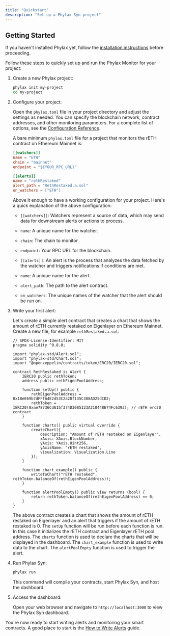 ```yaml
---
title: "Quickstart"
description: "Set up a Phylax Syn project"
---
```

## Getting Started

If you haven't installed Phylax yet, follow the [installation instructions](monitor/guides/monitor-how-to-install) before proceeding.

Follow these steps to quickly set up and run the Phylax Monitor for your project:

1. Create a new Phylax project:

    ```bash
    phylax init my-project
    cd my-project
    ```

2. Configure your project:
   
    Open the `phylax.toml` file in your project directory and adjust the settings as needed. You can specify the blockchain network, contract addresses, and other monitoring parameters.
    For a complete list of options, see the [Configuration Reference](../../phylax-monitor/references/configuration).

    A bare minimum `phylax.toml` file for a project that monitors the rETH contract on Ethereum Mainnet is:

    ```toml
    [[watchers]]
    name = "ETH"
    chain = "mainnet"
    endpoint = "${YOUR_RPC_URL}"

    [[alerts]]
    name = "rethRestaked"
    alert_path = "RethRestaked.a.sol"
    on_watchers = ["ETH"]
    ```

    Above it enough to have a working configuration for your project. Here's a quick explanation of the above configuration:

    - `[[watchers]]`: Watchers represent a source of data, which may send data for downstream alerts or actions to process.
    - `name`: A unique name for the watcher.
    - `chain`: The chain to monitor.
    - `endpoint`: Your RPC URL for the blockchain.

    - `[[alerts]]`: An alert is the process that analyzes the data fetched by the watcher and triggers notifications if conditions are met.
    - `name`: A unique name for the alert.
    - `alert_path`: The path to the alert contract.
    - `on_watchers`: The unique names of the watcher that the alert should be run on.

3. Write your first alert:
   
   Let's create a simple alert contract that creates a chart that shows the amount of rETH currently restaked on Eigenlayer on Ethereum Mainnet.
   Create a new file, for example `rethRestaked.a.sol`:

    ```solidity
    // SPDX-License-Identifier: MIT
    pragma solidity ^0.8.0;

    import "phylax-std/Alert.sol";
    import "phylax-std/Chart.sol";
    import "@openzeppelin/contracts/token/ERC20/IERC20.sol";

    contract RethRestaked is Alert {
        IERC20 public rethToken;
        address public rethEigenPoolAddress;

        function setUp() public {
            rethEigenPoolAddress = 0x1BeE69b7dFFfA4E2d53C2a2Df135C388AD25dCD2;
            rethToken = IERC20(0xae78736Cd615f374D3085123A210448E74Fc6393); // rETH erc20 contract
        }
    
        function charts() public virtual override {
            createChart({
                description: "Amount of rETH restaked on Eigenlayer",
                xAxis: XAxis.BlockNumber,
                yAxis: YAxis.Uint256,
                yAxisName: "rETH restaked",
                visualization: Visualization.Line
            });
        }

        function chart_example() public {
            writeToChart("rETH restaked", rethToken.balanceOf(rethEigenPoolAddress));
        }

        function alertPoolEmpty() public view returns (bool) {
            return rethToken.balanceOf(rethEigenPoolAddress) == 0;
        }
    }
   ```

   The above contract creates a chart that shows the amount of rETH restaked on Eigenlayer and an alert that triggers if the amount of rETH restaked is 0.
   The `setUp` function will be run before each function is run. In this case it initializes the rETH contract and Eigenlayer rETH pool address.
   The `charts` function is used to declare the charts that will be displayed in the dashboard.
   The `chart_example` function is used to write data to the chart.
   The `alertPoolEmpty` function is used to trigger the alert.

4. Run Phylax Syn:

   ```bash
   phylax run
   ```

   This command will compile your contracts, start Phylax Syn, and host the dashboard.

5. Access the dashboard:
   
   Open your web browser and navigate to `http://localhost:3000` to view the Phylax Syn dashboard.


You're now ready to start writing alerts and monitoring your smart contracts. A good place to start is the [How to Write Alerts](monitor/guides/monitor-how-to-alerts) guide.
